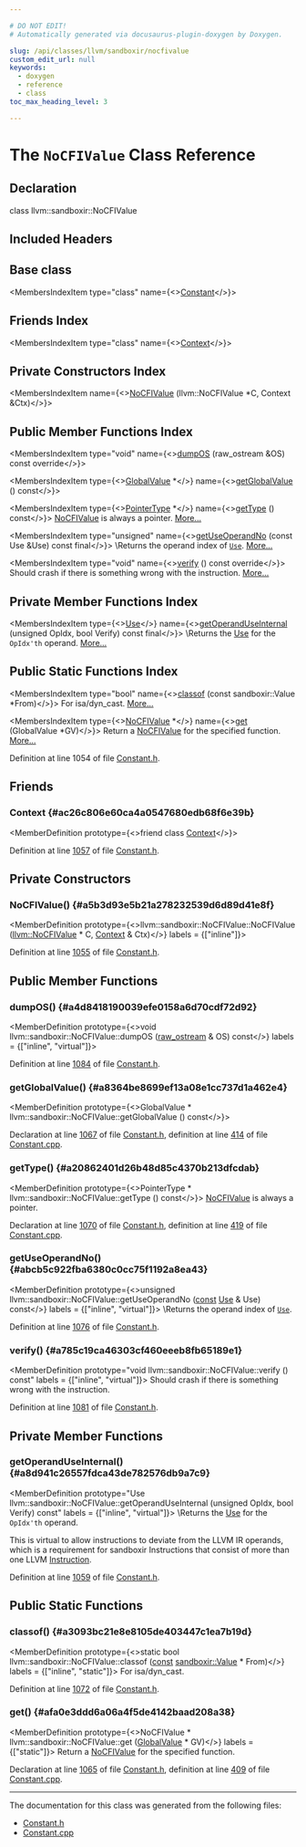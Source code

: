 ```yaml
---

# DO NOT EDIT!
# Automatically generated via docusaurus-plugin-doxygen by Doxygen.

slug: /api/classes/llvm/sandboxir/nocfivalue
custom_edit_url: null
keywords:
  - doxygen
  - reference
  - class
toc_max_heading_level: 3

---
```





# The `NoCFIValue` Class Reference

<DoxygenPage pluginConfig={pluginConfig}>



## Declaration

<CodeBlock>class llvm::sandboxir::NoCFIValue</CodeBlock>

## Included Headers

<IncludesList>
<IncludesListItem
  filePath="llvm/SandboxIR/Constant.h"
  permalink="/docs/api/files/include/include/llvm/include/llvm/sandboxir/constant-h"
  isLocal="true" />
</IncludesList>

## Base class

<MembersIndex>

<MembersIndexItem
  type="class"
  name={<><a href="/docs/api/classes/llvm/sandboxir/constant">Constant</a></>}>
</MembersIndexItem>

</MembersIndex>

## Friends Index

<MembersIndex>

<MembersIndexItem
  type="class"
  name={<><a href="#ac26c806e60ca4a0547680edb68f6e39b">Context</a></>}>
</MembersIndexItem>

</MembersIndex>

## Private Constructors Index

<MembersIndex>

<MembersIndexItem
  name={<><a href="#a5b3d93e5b21a278232539d6d89d41e8f">NoCFIValue</a> (llvm::NoCFIValue &#42;C, Context &amp;Ctx)</>}>
</MembersIndexItem>

</MembersIndex>

## Public Member Functions Index

<MembersIndex>

<MembersIndexItem
  type="void"
  name={<><a href="#a4d8418190039efe0158a6d70cdf72d92">dumpOS</a> (raw&#95;ostream &amp;OS) const override</>}>
</MembersIndexItem>

<MembersIndexItem
  type={<><a href="/docs/api/classes/llvm/sandboxir/globalvalue">GlobalValue</a> &#42;</>}
  name={<><a href="#a8364be8699ef13a08e1cc737d1a462e4">getGlobalValue</a> () const</>}>
</MembersIndexItem>

<MembersIndexItem
  type={<><a href="/docs/api/classes/llvm/sandboxir/pointertype">PointerType</a> &#42;</>}
  name={<><a href="#a20862401d26b48d85c4370b213dfcdab">getType</a> () const</>}>
<a href="/docs/api/classes/llvm/sandboxir/nocfivalue">NoCFIValue</a> is always a pointer. <a href="#a20862401d26b48d85c4370b213dfcdab">More...</a>
</MembersIndexItem>

<MembersIndexItem
  type="unsigned"
  name={<><a href="#abcb5c922fba6380c0cc75f1192a8ea43">getUseOperandNo</a> (const Use &amp;Use) const final</>}>
\\Returns the operand index of <code><a href="/docs/api/classes/llvm/sandboxir/use">Use</a></code>. <a href="#abcb5c922fba6380c0cc75f1192a8ea43">More...</a>
</MembersIndexItem>

<MembersIndexItem
  type="void"
  name={<><a href="#a785c19ca46303cf460eeeb8fb65189e1">verify</a> () const override</>}>
Should crash if there is something wrong with the instruction. <a href="#a785c19ca46303cf460eeeb8fb65189e1">More...</a>
</MembersIndexItem>

</MembersIndex>

## Private Member Functions Index

<MembersIndex>

<MembersIndexItem
  type={<><a href="/docs/api/classes/llvm/sandboxir/use">Use</a></>}
  name={<><a href="#a8d941c26557fdca43de782576db9a7c9">getOperandUseInternal</a> (unsigned OpIdx, bool Verify) const final</>}>
\\Returns the <a href="/docs/api/classes/llvm/sandboxir/use">Use</a> for the <code>OpIdx&#39;th</code> operand. <a href="#a8d941c26557fdca43de782576db9a7c9">More...</a>
</MembersIndexItem>

</MembersIndex>

## Public Static Functions Index

<MembersIndex>

<MembersIndexItem
  type="bool"
  name={<><a href="#a3093bc21e8e8105de403447c1ea7b19d">classof</a> (const sandboxir::Value &#42;From)</>}>
For isa/dyn&#95;cast. <a href="#a3093bc21e8e8105de403447c1ea7b19d">More...</a>
</MembersIndexItem>

<MembersIndexItem
  type={<><a href="/docs/api/classes/llvm/sandboxir/nocfivalue">NoCFIValue</a> &#42;</>}
  name={<><a href="#afa0e3ddd6a06a4f5de4142baad208a38">get</a> (GlobalValue &#42;GV)</>}>
Return a <a href="/docs/api/classes/llvm/sandboxir/nocfivalue">NoCFIValue</a> for the specified function. <a href="#afa0e3ddd6a06a4f5de4142baad208a38">More...</a>
</MembersIndexItem>

</MembersIndex>


Definition at line 1054 of file <a href="/docs/api/files/include/include/llvm/include/llvm/sandboxir/constant-h">Constant.h</a>.

<SectionDefinition>

## Friends

### Context {#ac26c806e60ca4a0547680edb68f6e39b}

<MemberDefinition
  prototype={<>friend class <a href="/docs/api/classes/llvm/sandboxir/context">Context</a></>}>

Definition at line <a href="/docs/api/files/include/include/llvm/include/llvm/sandboxir/constant-h/#l01057">1057</a> of file <a href="/docs/api/files/include/include/llvm/include/llvm/sandboxir/constant-h">Constant.h</a>.
</MemberDefinition>

</SectionDefinition>

<SectionDefinition>

## Private Constructors

### NoCFIValue() {#a5b3d93e5b21a278232539d6d89d41e8f}

<MemberDefinition
  prototype={<>llvm::sandboxir::NoCFIValue::NoCFIValue (<a href="/docs/api/classes/llvm/nocfivalue">llvm::NoCFIValue</a> &#42; C, <a href="/docs/api/classes/llvm/sandboxir/context">Context</a> &amp; Ctx)</>}
  labels = {["inline"]}>

Definition at line <a href="/docs/api/files/include/include/llvm/include/llvm/sandboxir/constant-h/#l01055">1055</a> of file <a href="/docs/api/files/include/include/llvm/include/llvm/sandboxir/constant-h">Constant.h</a>.
</MemberDefinition>

</SectionDefinition>

<SectionDefinition>

## Public Member Functions

### dumpOS() {#a4d8418190039efe0158a6d70cdf72d92}

<MemberDefinition
  prototype={<>void llvm::sandboxir::NoCFIValue::dumpOS (<a href="/docs/api/classes/llvm/raw-ostream">raw&#95;ostream</a> &amp; OS) const</>}
  labels = {["inline", "virtual"]}>

Definition at line <a href="/docs/api/files/include/include/llvm/include/llvm/sandboxir/constant-h/#l01084">1084</a> of file <a href="/docs/api/files/include/include/llvm/include/llvm/sandboxir/constant-h">Constant.h</a>.
</MemberDefinition>

### getGlobalValue() {#a8364be8699ef13a08e1cc737d1a462e4}

<MemberDefinition
  prototype={<>GlobalValue &#42; llvm::sandboxir::NoCFIValue::getGlobalValue () const</>}>

Declaration at line <a href="/docs/api/files/include/include/llvm/include/llvm/sandboxir/constant-h/#l01067">1067</a> of file <a href="/docs/api/files/include/include/llvm/include/llvm/sandboxir/constant-h">Constant.h</a>, definition at line <a href="/docs/api/files/lib/lib/sandboxir/constant-cpp/#l00414">414</a> of file <a href="/docs/api/files/lib/lib/sandboxir/constant-cpp">Constant.cpp</a>.
</MemberDefinition>

### getType() {#a20862401d26b48d85c4370b213dfcdab}

<MemberDefinition
  prototype={<>PointerType &#42; llvm::sandboxir::NoCFIValue::getType () const</>}>
<a href="/docs/api/classes/llvm/sandboxir/nocfivalue">NoCFIValue</a> is always a pointer.

Declaration at line <a href="/docs/api/files/include/include/llvm/include/llvm/sandboxir/constant-h/#l01070">1070</a> of file <a href="/docs/api/files/include/include/llvm/include/llvm/sandboxir/constant-h">Constant.h</a>, definition at line <a href="/docs/api/files/lib/lib/sandboxir/constant-cpp/#l00419">419</a> of file <a href="/docs/api/files/lib/lib/sandboxir/constant-cpp">Constant.cpp</a>.
</MemberDefinition>

### getUseOperandNo() {#abcb5c922fba6380c0cc75f1192a8ea43}

<MemberDefinition
  prototype={<>unsigned llvm::sandboxir::NoCFIValue::getUseOperandNo (<a href="/docs/api/files/lib/lib/target/lib/target/aarch64/aarch64promoteconstant-cpp/#a90f8350fecae261c25be85d38b451bff">const</a> <a href="/docs/api/classes/llvm/sandboxir/use">Use</a> &amp; Use) const</>}
  labels = {["inline", "virtual"]}>
\\Returns the operand index of <code><a href="/docs/api/classes/llvm/sandboxir/use">Use</a></code>.

Definition at line <a href="/docs/api/files/include/include/llvm/include/llvm/sandboxir/constant-h/#l01076">1076</a> of file <a href="/docs/api/files/include/include/llvm/include/llvm/sandboxir/constant-h">Constant.h</a>.
</MemberDefinition>

### verify() {#a785c19ca46303cf460eeeb8fb65189e1}

<MemberDefinition
  prototype="void llvm::sandboxir::NoCFIValue::verify () const"
  labels = {["inline", "virtual"]}>
Should crash if there is something wrong with the instruction.

Definition at line <a href="/docs/api/files/include/include/llvm/include/llvm/sandboxir/constant-h/#l01081">1081</a> of file <a href="/docs/api/files/include/include/llvm/include/llvm/sandboxir/constant-h">Constant.h</a>.
</MemberDefinition>

</SectionDefinition>

<SectionDefinition>

## Private Member Functions

### getOperandUseInternal() {#a8d941c26557fdca43de782576db9a7c9}

<MemberDefinition
  prototype="Use llvm::sandboxir::NoCFIValue::getOperandUseInternal (unsigned OpIdx, bool Verify) const"
  labels = {["inline", "virtual"]}>
\\Returns the <a href="/docs/api/classes/llvm/sandboxir/use">Use</a> for the <code>OpIdx&#39;th</code> operand.

This is virtual to allow instructions to deviate from the LLVM IR operands, which is a requirement for sandboxir Instructions that consist of more than one LLVM <a href="/docs/api/classes/llvm/sandboxir/instruction">Instruction</a>.

Definition at line <a href="/docs/api/files/include/include/llvm/include/llvm/sandboxir/constant-h/#l01059">1059</a> of file <a href="/docs/api/files/include/include/llvm/include/llvm/sandboxir/constant-h">Constant.h</a>.
</MemberDefinition>

</SectionDefinition>

<SectionDefinition>

## Public Static Functions

### classof() {#a3093bc21e8e8105de403447c1ea7b19d}

<MemberDefinition
  prototype={<>static bool llvm::sandboxir::NoCFIValue::classof (<a href="/docs/api/files/lib/lib/target/lib/target/aarch64/aarch64promoteconstant-cpp/#a90f8350fecae261c25be85d38b451bff">const</a> <a href="/docs/api/classes/llvm/sandboxir/value">sandboxir::Value</a> &#42; From)</>}
  labels = {["inline", "static"]}>
For isa/dyn&#95;cast.

Definition at line <a href="/docs/api/files/include/include/llvm/include/llvm/sandboxir/constant-h/#l01072">1072</a> of file <a href="/docs/api/files/include/include/llvm/include/llvm/sandboxir/constant-h">Constant.h</a>.
</MemberDefinition>

### get() {#afa0e3ddd6a06a4f5de4142baad208a38}

<MemberDefinition
  prototype={<>NoCFIValue &#42; llvm::sandboxir::NoCFIValue::get (<a href="/docs/api/classes/llvm/sandboxir/globalvalue">GlobalValue</a> &#42; GV)</>}
  labels = {["static"]}>
Return a <a href="/docs/api/classes/llvm/sandboxir/nocfivalue">NoCFIValue</a> for the specified function.

Declaration at line <a href="/docs/api/files/include/include/llvm/include/llvm/sandboxir/constant-h/#l01065">1065</a> of file <a href="/docs/api/files/include/include/llvm/include/llvm/sandboxir/constant-h">Constant.h</a>, definition at line <a href="/docs/api/files/lib/lib/sandboxir/constant-cpp/#l00409">409</a> of file <a href="/docs/api/files/lib/lib/sandboxir/constant-cpp">Constant.cpp</a>.
</MemberDefinition>

</SectionDefinition>

<hr/>

The documentation for this class was generated from the following files:

<ul>
<li><a href="/docs/api/files/include/include/llvm/include/llvm/sandboxir/constant-h">Constant.h</a></li>
<li><a href="/docs/api/files/lib/lib/sandboxir/constant-cpp">Constant.cpp</a></li>
</ul>

</DoxygenPage>
